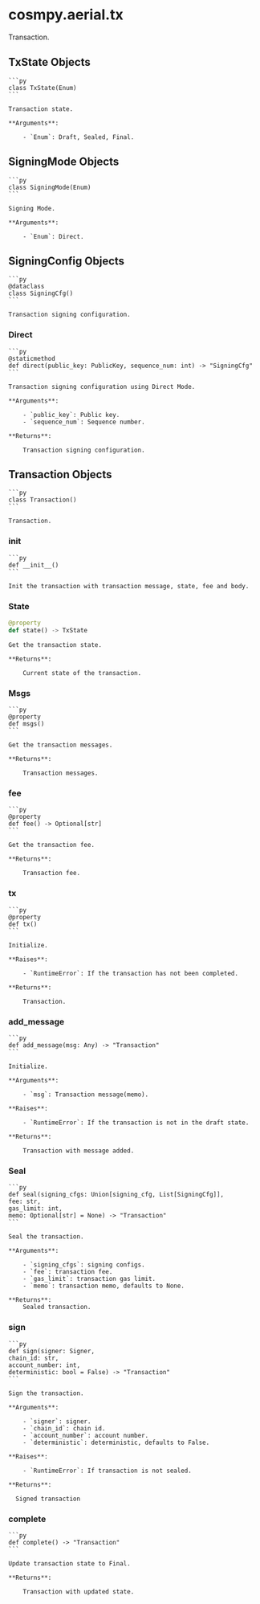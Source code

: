# cosmpy.aerial.tx

Transaction.

## TxState Objects

    ```py
    class TxState(Enum)
    ```

    Transaction state.

    **Arguments**:

        - `Enum`: Draft, Sealed, Final.

## SigningMode Objects

    ```py
    class SigningMode(Enum)
    ```

    Signing Mode.

    **Arguments**:

        - `Enum`: Direct.

## SigningConfig Objects

    ```py
    @dataclass
    class SigningCfg()
    ```

    Transaction signing configuration.

### Direct

    ```py
    @staticmethod
    def direct(public_key: PublicKey, sequence_num: int) -> "SigningCfg"
    ```

    Transaction signing configuration using Direct Mode.

    **Arguments**:

        - `public_key`: Public key.
        - `sequence_num`: Sequence number.

    **Returns**:

        Transaction signing configuration.

## Transaction Objects

    ```py
    class Transaction()
    ```

    Transaction.

### __init__

    ```py
    def __init__()
    ```

    Init the transaction with transaction message, state, fee and body.

### State

```py
@property
def state() -> TxState
```

    Get the transaction state.

    **Returns**:

        Current state of the transaction.

### Msgs

    ```py
    @property
    def msgs()
    ```

    Get the transaction messages.

    **Returns**:

        Transaction messages.

### fee

    ```py
    @property
    def fee() -> Optional[str]
    ```

    Get the transaction fee.

    **Returns**:

        Transaction fee.

### tx

    ```py
    @property
    def tx()
    ```

    Initialize.

    **Raises**:

        - `RuntimeError`: If the transaction has not been completed.

    **Returns**:

        Transaction.

### add_message

    ```py
    def add_message(msg: Any) -> "Transaction"
    ```

    Initialize.

    **Arguments**:

        - `msg`: Transaction message(memo).

    **Raises**:

        - `RuntimeError`: If the transaction is not in the draft state.

    **Returns**:

        Transaction with message added.

### Seal

    ```py
    def seal(signing_cfgs: Union[signing_cfg, List[SigningCfg]],
    fee: str,
    gas_limit: int,
    memo: Optional[str] = None) -> "Transaction"
    ```

    Seal the transaction.

    **Arguments**:

        - `signing_cfgs`: signing configs.
        - `fee`: transaction fee.
        - `gas_limit`: transaction gas limit.
        - `memo`: transaction memo, defaults to None.

    **Returns**:
        Sealed transaction.

### sign

    ```py
    def sign(signer: Signer,
    chain_id: str,
    account_number: int,
    deterministic: bool = False) -> "Transaction"
    ```

    Sign the transaction.

    **Arguments**:

        - `signer`: signer.
        - `chain_id`: chain id.
        - `account_number`: account number.
        - `deterministic`: deterministic, defaults to False.

    **Raises**:

        - `RuntimeError`: If transaction is not sealed.

    **Returns**:

      Signed transaction

### complete
    ```py
    def complete() -> "Transaction"
    ```

    Update transaction state to Final.

    **Returns**:

        Transaction with updated state.
